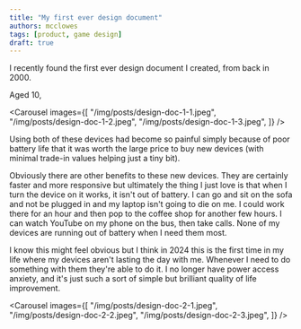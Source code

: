 ```yaml
---
title: "My first ever design document"
authors: mcclowes
tags: [product, game design]
draft: true
---
```



I recently found the first ever design document I created, from back in 2000.

<!--truncate-->

Aged 10, 

<Carousel 
  images={[
    "/img/posts/design-doc-1-1.jpeg",
    "/img/posts/design-doc-1-2.jpeg",
    "/img/posts/design-doc-1-3.jpeg",
  ]}
/>

Using both of these devices had become so painful simply because of poor battery life that it was worth the large price to buy new 
devices (with minimal trade-in values helping just a tiny bit). 

Obviously there are other benefits to these new devices. They are certainly faster and more responsive but ultimately the thing I 
just love is that when I turn the device on it works, it isn't out of battery. 
I can go and sit on the sofa and not be plugged in and my laptop isn't going to die on me. I could work there for an hour and then pop to the coffee shop for another few hours. 
I can watch YouTube on my phone on the bus, then take calls. None of my devices are running out of battery when I need them most. 

I know this might feel obvious but I think in 2024 this is the first time in my life where my devices 
aren't lasting the day with me. Whenever I need to do something with them they're able to do it. 
I no longer have power access anxiety, and it's just such a sort of simple but brilliant quality of life improvement.

<Carousel 
  images={[
    "/img/posts/design-doc-2-1.jpeg",
    "/img/posts/design-doc-2-2.jpeg",
    "/img/posts/design-doc-2-3.jpeg",
  ]}
/>